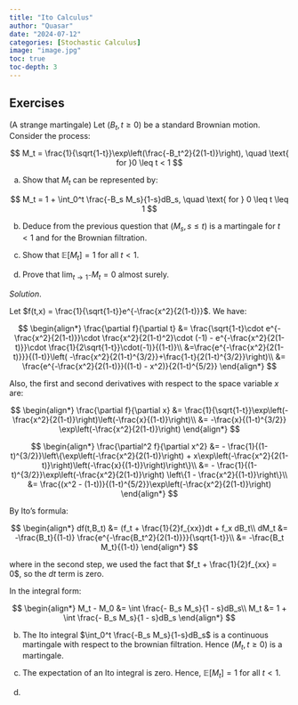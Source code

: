 ```yaml
---
title: "Ito Calculus"
author: "Quasar"
date: "2024-07-12"
categories: [Stochastic Calculus]      
image: "image.jpg"
toc: true
toc-depth: 3
---
```


## Exercises

::: {#exr-a-strange-martingale}

(A strange martingale) Let $(B_t,t\geq 0)$ be a standard Brownian motion. Consider the process:

$$
M_t = \frac{1}{\sqrt{1-t}}\exp\left(\frac{-B_t^2}{2(1-t)}\right), \quad \text{ for }0 \leq t < 1
$$

(a) Show that $M_t$ can be represented by:

$$
M_t = 1 + \int_0^t \frac{-B_s M_s}{1-s}dB_s, \quad \text{ for } 0 \leq t \leq 1
$$

(b) Deduce from the previous question that $(M_s,s \leq t)$ is a martingale for $t < 1$ and for the Brownian filtration.

(c) Show that $\mathbb{E}[M_t] = 1$ for all $t < 1$.

(d) Prove that $\lim_{t \to 1^-} M_t = 0$ almost surely.
:::

*Solution*.

Let $f(t,x) = \frac{1}{\sqrt{1-t}}e^{-\frac{x^2}{2(1-t)}}$. We have:

$$
\begin{align*}
\frac{\partial f}{\partial t} &= \frac{\sqrt{1-t}\cdot e^{-\frac{x^2}{2(1-t)}}\cdot \frac{x^2}{2(1-t)^2}\cdot (-1) - e^{-\frac{x^2}{2(1-t)}}\cdot \frac{1}{2\sqrt{1-t}}\cdot(-1)}{(1-t)}\\
&=\frac{e^{-\frac{x^2}{2(1-t)}}}{(1-t)}\left( -\frac{x^2}{2(1-t)^{3/2}}+\frac{1-t}{2(1-t)^{3/2}}\right)\\
&= \frac{e^{-\frac{x^2}{2(1-t)}}((1-t) - x^2)}{2(1-t)^{5/2}}
\end{align*}
$$

Also, the first and second derivatives with respect to the space variable $x$ are:

$$
\begin{align*}
\frac{\partial f}{\partial x} &= \frac{1}{\sqrt{1-t}}\exp\left(-\frac{x^2}{2(1-t)}\right)\left(-\frac{x}{(1-t)}\right)\\
&= -\frac{x}{(1-t)^{3/2}} \exp\left(-\frac{x^2}{2(1-t)}\right)
\end{align*}
$$

$$
\begin{align*}
\frac{\partial^2 f}{\partial x^2} &= - \frac{1}{(1-t)^{3/2}}\left\{\exp\left(-\frac{x^2}{2(1-t)}\right) + x\exp\left(-\frac{x^2}{2(1-t)}\right)\left(-\frac{x}{(1-t)}\right)\right\}\\
&= - \frac{1}{(1-t)^{3/2}}\exp\left(-\frac{x^2}{2(1-t)}\right) \left\{1 - \frac{x^2}{(1-t)}\right\}\\
&= \frac{(x^2 - (1-t))}{(1-t)^{5/2}}\exp\left(-\frac{x^2}{2(1-t)}\right)
\end{align*}
$$

By Ito's formula:

$$
\begin{align*}
df(t,B_t) &= (f_t + \frac{1}{2}f_{xx})dt + f_x dB_t\\
dM_t &= -\frac{B_t}{(1-t)} \frac{e^{-\frac{B_t^2}{2(1-t)}}}{\sqrt{1-t}}\\
&= -\frac{B_t M_t}{(1-t)}
\end{align*}
$$

where in the second step, we used the fact that $f_t + \frac{1}{2}f_{xx} = 0$, so the $dt$ term is zero.

In the integral form:

$$
\begin{align*}
M_t - M_0 &= \int \frac{- B_s M_s}{1 - s}dB_s\\
M_t &= 1 + \int \frac{- B_s M_s}{1 - s}dB_s
\end{align*}
$$

(b) The Ito integral $\int_0^t \frac{-B_s M_s}{1-s}dB_s$ is a continuous martingale with respect to the brownian filtration. Hence $(M_t,t \geq 0)$ is a martingale.

(c) The expectation of an Ito integral is zero. Hence, $\mathbb{E}[M_t] = 1$ for all $t < 1$.

(d) 

